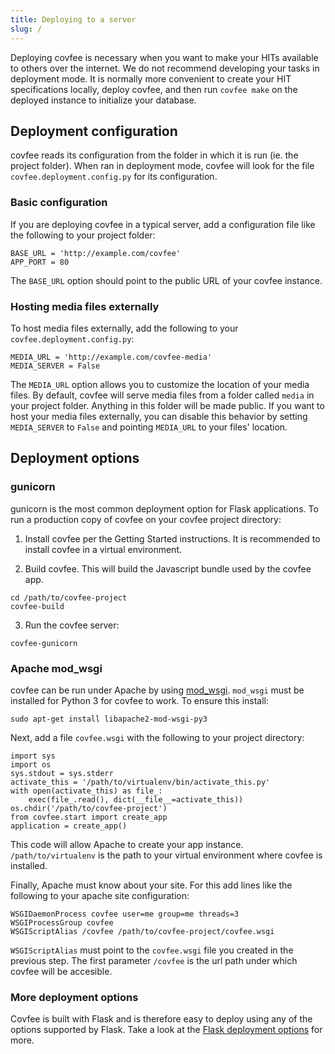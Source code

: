```yaml
---
title: Deploying to a server
slug: /
---
```


Deploying covfee is necessary when you want to make your HITs available to others over the internet. We do not recommend developing your tasks in deployment mode. It is normally more convenient to create your HIT specifications locally, deploy covfee, and then run `covfee make` on the deployed instance to initialize your database.

## Deployment configuration
covfee reads its configuration from the folder in which it is run (ie. the project folder). When ran in deployment mode, covfee will look for the file `covfee.deployment.config.py` for its configuration. 

### Basic configuration

If you are deploying covfee in a typical server, add a configuration file like the following to your project folder:

```
BASE_URL = 'http://example.com/covfee'
APP_PORT = 80
```

The `BASE_URL` option should point to the public URL of your covfee instance.

### Hosting media files externally

To host media files externally, add the following to your `covfee.deployment.config.py`:

```
MEDIA_URL = 'http://example.com/covfee-media'
MEDIA_SERVER = False
```

The `MEDIA_URL` option allows you to customize the location of your media files. By default, covfee will serve media files from a folder called `media` in your project folder. Anything in this folder will be made public. If you want to host your media files externally, you can disable this behavior by setting `MEDIA_SERVER` to `False` and pointing `MEDIA_URL` to your files' location.

## Deployment options

### gunicorn

gunicorn is the most common deployment option for Flask applications. To run a production copy of covfee on your covfee project directory:

1. Install covfee per the Getting Started instructions. It is recommended to install covfee in a virtual environment.

2. Build covfee. This will build the Javascript bundle used by the covfee app.

```
cd /path/to/covfee-project
covfee-build
```

3. Run the covfee server:

```
covfee-gunicorn
```

### Apache mod_wsgi

covfee can be run under Apache by using [mod_wsgi](https://modwsgi.readthedocs.io/en/master/). `mod_wsgi` must be installed for Python 3 for covfee to work. To ensure this install:

```
sudo apt-get install libapache2-mod-wsgi-py3
```

Next, add a file `covfee.wsgi` with the following to your project directory:

```
import sys
import os
sys.stdout = sys.stderr
activate_this = '/path/to/virtualenv/bin/activate_this.py'
with open(activate_this) as file_:
    exec(file_.read(), dict(__file__=activate_this))
os.chdir('/path/to/covfee-project')
from covfee.start import create_app
application = create_app()
```

This code will allow Apache to create your app instance. `/path/to/virtualenv` is the path to your virtual environment where covfee is installed.

Finally, Apache must know about your site. For this add lines like the following to your apache site configuration:

```
WSGIDaemonProcess covfee user=me group=me threads=3
WSGIProcessGroup covfee
WSGIScriptAlias /covfee /path/to/covfee-project/covfee.wsgi
```

`WSGIScriptAlias` must point to the `covfee.wsgi` file you created in the previous step. The first parameter `/covfee` is the url path under which covfee will be accesible. 

### More deployment options

Covfee is built with Flask and is therefore easy to deploy using any of the options supported by Flask. Take a look at the [Flask deployment options](https://flask.palletsprojects.com/en/1.1.x/deploying/) for more.



